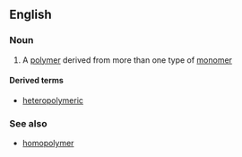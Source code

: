 ==English==

===Noun===
{{en-noun}}

#{{chemistry}} A [[polymer]] derived from more than one type of [[monomer]]

====Derived terms====
*[[heteropolymeric]]

===See also===
*[[homopolymer]]